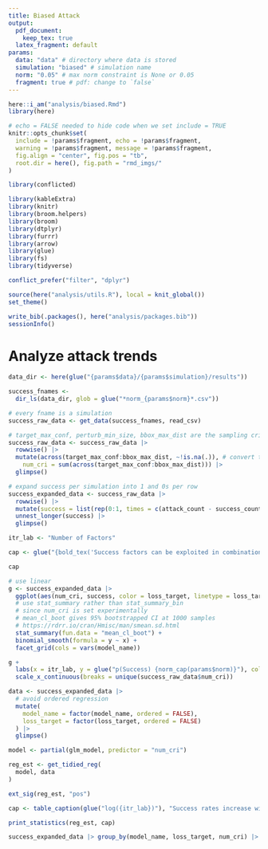 ```yaml
---
title: Biased Attack
output: 
  pdf_document: 
    keep_tex: true
  latex_fragment: default
params:
  data: "data" # directory where data is stored
  simulation: "biased" # simulation name
  norm: "0.05" # max norm constraint is None or 0.05
  fragment: true # pdf: change to `false` 
---
```


```r
here::i_am("analysis/biased.Rmd")
library(here)
```

```r
# echo = FALSE needed to hide code when we set include = TRUE
knitr::opts_chunk$set(
  include = !params$fragment, echo = !params$fragment,
  warning = !params$fragment, message = !params$fragment,
  fig.align = "center", fig.pos = "tb",
  root.dir = here(), fig.path = "rmd_imgs/"
)
```

```r
library(conflicted)

library(kableExtra)
library(knitr)
library(broom.helpers)
library(broom)
library(dtplyr)
library(furrr)
library(arrow)
library(glue)
library(fs)
library(tidyverse)

conflict_prefer("filter", "dplyr")
```

```r
source(here("analysis/utils.R"), local = knit_global())
set_theme()
```

```r
write_bib(.packages(), here("analysis/packages.bib"))
sessionInfo()
```

# Analyze attack trends
```r
data_dir <- here(glue("{params$data}/{params$simulation}/results"))

success_fnames <-
  dir_ls(data_dir, glob = glue("*norm_{params$norm}*.csv"))

# every fname is a simulation
success_raw_data <- get_data(success_fnames, read_csv)

# target_max_conf, perturb_min_size, bbox_max_dist are the sampling criteria
success_raw_data <- success_raw_data |>
  rowwise() |> 
  mutate(across(target_max_conf:bbox_max_dist, ~!is.na(.)), # convert to TRUE/FALSE
    num_cri = sum(across(target_max_conf:bbox_max_dist))) |> 
  glimpse()

# expand success per simulation into 1 and 0s per row
success_expanded_data <- success_raw_data |>
  rowwise() |>
  mutate(success = list(rep(0:1, times = c(attack_count - success_count, success_count)))) |>
  unnest_longer(success) |>
  glimpse()
```

```r
itr_lab <- "Number of Factors"

cap <- glue("{bold_tex('Success factors can be exploited in combination to significantly increase success rates')} We sampled target and perturb objects based on three validated success factors in Table \\ref{{tab:results_table}} by targeting objects with low predicted confidence, perturbing large objects and selecting target and perturb objects close to one another. The binned summaries and regression trendlines graph success proportion against {str_to_lower(itr_lab)} in the deliberate attack experiment. {err_cap} and every point aggregates success over 5,000 images. Success rates significantly increase as {str_to_lower(itr_lab)} used in combination increases. Significance is determined at $\\alpha < 0.05$ using a Wald z-test on the logistic estimates. Full details are given in Section \\ref{{sec:del_per}}.")

cap
```

```r
# use linear
g <- success_expanded_data |>
  ggplot(aes(num_cri, success, color = loss_target, linetype = loss_target)) +
  # use stat_summary rather than stat_summary_bin
  # since num_cri is set experimentally
  # mean_cl_boot gives 95% bootstrapped CI at 1000 samples
  # https://rdrr.io/cran/Hmisc/man/smean.sd.html
  stat_summary(fun.data = "mean_cl_boot") +
  binomial_smooth(formula = y ~ x) +
  facet_grid(cols = vars(model_name))

g +
  labs(x = itr_lab, y = glue("p(Success) {norm_cap(params$norm)}"), color = "Attack", linetype = "Attack") +
  scale_x_continuous(breaks = unique(success_raw_data$num_cri))
```

```r
data <- success_expanded_data |>
  # avoid ordered regression
  mutate(
    model_name = factor(model_name, ordered = FALSE),
    loss_target = factor(loss_target, ordered = FALSE)
  ) |>
  glimpse()

model <- partial(glm_model, predictor = "num_cri")

reg_est <- get_tidied_reg(
  model, data
)

ext_sig(reg_est, "pos")
```

```r
cap <- table_caption(glue("log({itr_lab})"), "Success rates increase with the number of factors combined to select target and perturb objects for all models and attacks")

print_statistics(reg_est, cap)
```

```r
success_expanded_data |> group_by(model_name, loss_target, num_cri) |> summarize(mean(success))
```

